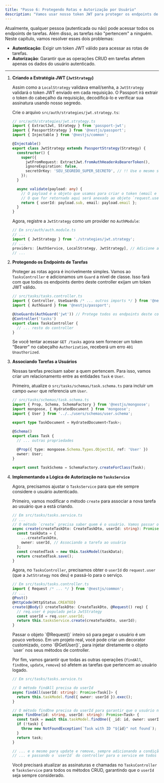 ```yaml
---
title: "Passo 6: Protegendo Rotas e Autorização por Usuário"
description: "Vamos usar nosso token JWT para proteger os endpoints de tarefas e implementar a lógica de autorização para garantir que os usuários só possam acessar e modificar suas próprias tarefas."
---
```



Atualmente, qualquer pessoa (autenticada ou não) pode acessar todos os endpoints de tarefas. Além disso, as tarefas não "pertencem" a ninguém. Neste capítulo, vamos resolver esses dois problemas:

-  **Autenticação**: Exigir um token JWT válido para acessar as rotas de tarefas.
-  **Autorização**: Garantir que as operações CRUD em tarefas afetem apenas os dados do usuário autenticado.

---

1.  **Criando a Estratégia JWT (`JwtStrategy`)**

    Assim como a `LocalStrategy` validava email/senha, a `JwtStrategy` validará o token JWT enviado em cada requisição. O Passport irá extrair o token do cabeçalho da requisição, decodificá-lo e verificar sua assinatura usando nosso segredo.

    Crie o arquivo `src/auth/strategies/jwt.strategy.ts`:
    ```typescript
    // src/auth/strategies/jwt.strategy.ts
    import { ExtractJwt, Strategy } from 'passport-jwt';
    import { PassportStrategy } from '@nestjs/passport';
    import { Injectable } from '@nestjs/common';

    @Injectable()
    export class JwtStrategy extends PassportStrategy(Strategy) {
      constructor() {
        super({
          jwtFromRequest: ExtractJwt.fromAuthHeaderAsBearerToken(),
          ignoreExpiration: false,
          secretOrKey: 'SEU_SEGREDO_SUPER_SECRETO', // !! Use o mesmo segredo do AuthModule !!
        });
      }

      async validate(payload: any) {
        // O payload é o objeto que usamos para criar o token (email e sub)
        // O que for retornado aqui será anexado ao objeto `request.user`
        return { userId: payload.sub, email: payload.email };
      }
    }
    ```
    Agora, registre a `JwtStrategy` como um provider no `AuthModule`:
    ```typescript
    // Em src/auth/auth.module.ts
    // ...
    import { JwtStrategy } from './strategies/jwt.strategy';
    // ...
    providers: [AuthService, LocalStrategy, JwtStrategy], // Adicione a JwtStrategy
    // ...
    ```

2.  **Protegendo os Endpoints de Tarefas**

    Proteger as rotas agora é incrivelmente simples. Vamos ao `TasksController` e adicionamos um `Guard` a nível de classe. Isso fará com que todos os endpoints dentro deste controller exijam um token JWT válido.

    ```typescript
    // src/tasks/tasks.controller.ts
    import { Controller, UseGuards /* ... outros imports */ } from '@nestjs/common';
    import { AuthGuard } from '@nestjs/passport';

    @UseGuards(AuthGuard('jwt')) // Protege todos os endpoints deste controller
    @Controller('tasks')
    export class TasksController {
      // ... resto do controller
    }
    ```
    Se você tentar acessar `GET /tasks` agora sem fornecer um token "Bearer" no cabeçalho `Authorization`, receberá um erro `401 Unauthorized`.

3.  **Associando Tarefas a Usuários**

    Nossas tarefas precisam saber a quem pertencem. Para isso, vamos criar um relacionamento entre as entidades `Task` e `User`.

    Primeiro, atualize o `src/tasks/schemas/task.schema.ts` para incluir um campo `owner` que referencia um `User`.

    ```typescript
    // src/tasks/schemas/task.schema.ts
    import { Prop, Schema, SchemaFactory } from '@nestjs/mongoose';
    import mongoose, { HydratedDocument } from 'mongoose';
    import { User } from '../../users/schemas/user.schema';

    export type TaskDocument = HydratedDocument<Task>;

    @Schema()
    export class Task {
      // ... outras propriedades
      
      @Prop({ type: mongoose.Schema.Types.ObjectId, ref: 'User' })
      owner: User;
    }

    export const TaskSchema = SchemaFactory.createForClass(Task);
    ```

4.  **Implementando a Lógica de Autorização no `TasksService`**

    Agora, precisamos ajustar o `TasksService` para que ele sempre considere o usuário autenticado.

    Primeiro, vamos modificar o método `create` para associar a nova tarefa ao usuário que a está criando.

    ```typescript
    // Em src/tasks/tasks.service.ts
    // ...
    // O método `create` precisa saber quem é o usuário. Vamos passar o `userId`.
    async create(createTaskDto: CreateTaskDto, userId: string): Promise<Task> {
      const taskData = {
        ...createTaskDto,
        owner: userId, // Associando a tarefa ao usuário
      };
      const createdTask = new this.taskModel(taskData);
      return createdTask.save();
    }
    ```
    
    Agora, no `TasksController`, precisamos obter o `userId` do `request.user` (que a `JwtStrategy` nos deu) e passá-lo para o serviço.

    ```typescript
    // Em src/tasks/tasks.controller.ts
    import { Request /* ... */ } from '@nestjs/common';
    // ...
    @Post()
    @HttpCode(HttpStatus.CREATED)
    create(@Body() createTaskDto: CreateTaskDto, @Request() req) {
      // req.user é populado pela JwtStrategy
      const userId = req.user.userId; 
      return this.tasksService.create(createTaskDto, userId);
    }
    ```
    
    <Aside type="tip" title="Criando um Decorator Customizado">
    Passar o objeto `@Request()` inteiro só para pegar o usuário é um pouco verboso. Em um projeto real, você pode criar um decorator customizado, como `@GetUser()`, para injetar diretamente o objeto `user` nos seus métodos de controller.
    </Aside>
    
    Por fim, vamos garantir que todas as outras operações (`findAll`, `findOne`, `update`, `remove`) só afetem as tarefas que pertencem ao usuário logado.

    ```typescript
    // Em src/tasks/tasks.service.ts
    
    // O método findAll precisa do userId
    async findAll(userId: string): Promise<Task[]> {
      return this.taskModel.find({ owner: userId }).exec();
    }
    
    // O método findOne precisa do userId para garantir que o usuário não acesse a tarefa de outro
    async findOne(id: string, userId: string): Promise<Task> {
      const task = await this.taskModel.findOne({ _id: id, owner: userId }).exec();
      if (!task) {
        throw new NotFoundException(`Task with ID "${id}" not found`);
      }
      return task;
    }
    
    // ... e o mesmo para update e remove, sempre adicionando a condição `{ owner: userId }`
    // ... e passando o `userId` do controller para o service em todos os métodos.
    ```
    Você precisará atualizar as assinaturas e chamadas no `TasksController` e `TasksService` para todos os métodos CRUD, garantindo que o `userId` seja sempre considerado.